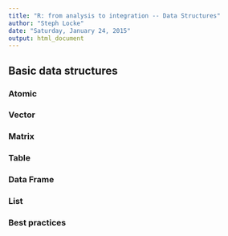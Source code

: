 ```yaml
---
title: "R: from analysis to integration -- Data Structures"
author: "Steph Locke"
date: "Saturday, January 24, 2015"
output: html_document
---
```


## Basic data structures

### Atomic

### Vector

### Matrix

### Table

### Data Frame

### List

### Best practices